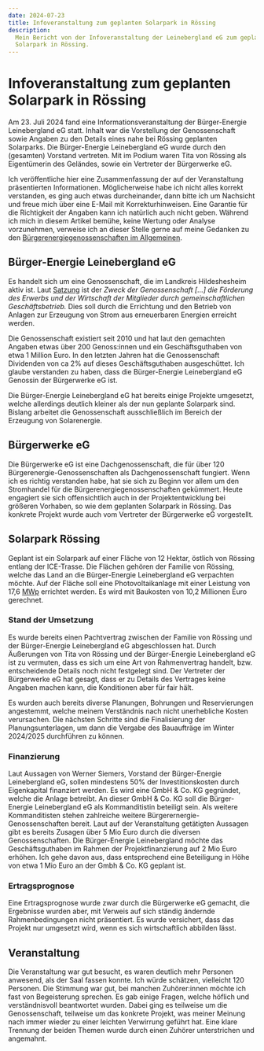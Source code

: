 ```yaml
---
date: 2024-07-23
title: Infoveranstaltung zum geplanten Solarpark in Rössing
description:
  Mein Bericht von der Infoveranstaltung der Leinebergland eG zum geplanten
  Solarpark in Rössing.
---
```


# Infoveranstaltung zum geplanten Solarpark in Rössing

Am 23. Juli 2024 fand eine Informationsveranstaltung der Bürger-Energie
Leinebergland eG statt. Inhalt war die Vorstellung der Genossenschaft sowie
Angaben zu den Details eines nahe bei Rössing geplanten Solarparks. Die
Bürger-Energie Leinebergland eG wurde durch den (gesamten) Vorstand vertreten.
Mit im Podium waren Tita von Rössing als Eigentümerin des Geländes, sowie ein
Vertreter der Bürgerwerke eG.

Ich veröffentliche hier eine Zusammenfassung der auf der Veranstaltung
präsentierten Informationen. Möglicherweise habe ich nicht alles korrekt
verstanden, es ging auch etwas durcheinander, dann bitte ich um Nachsicht und
freue mich über eine E-Mail mit Korrekturhinweisen. Eine Garantie für die
Richtigkeit der Angaben kann ich natürlich auch nicht geben. Während ich mich in
diesem Artikel bemühe, keine Wertung oder Analyse vorzunehmen, verweise ich an
dieser Stelle gerne auf meine Gedanken zu den
[Bürgerenergiegenossenschaften im Allgemeinen](/de/docs/finanzen/buergerenergie).

## Bürger-Energie Leinebergland eG

Es handelt sich um eine Genossenschaft, die im Landkreis Hildeshesheim aktiv
ist. Laut [Satzung](/assets/SatzungBeLeinebergland.pdf) ist der _Zweck der
Genossenschaft [...] die Förderung des Erwerbs und der Wirtschaft der Mitglieder
durch gemeinschaftlichen Geschäftsbetrieb._ Dies soll durch die Errichtung und
den Betrieb von Anlagen zur Erzeugung von Strom aus erneuerbaren Energien
erreicht werden.

Die Genossenschaft existiert seit 2010 und hat laut den gemachten Angaben etwas
über 200 Genoss:innen und ein Geschäftsguthaben von etwa 1 Million Euro. In den
letzten Jahren hat die Genossenschaft Dividenden von ca 2% auf dieses
Geschäftsguthaben ausgeschüttet. Ich glaube verstanden zu haben, dass die
Bürger-Energie Leinebergland eG Genossin der Bürgerwerke eG ist.

Die Bürger-Energie Leinebergland eG hat bereits einige Projekte umgesetzt,
welche allerdings deutlich kleiner als der nun geplante Solarpark sind. Bislang
arbeitet die Genossenschaft ausschließlich im Bereich der Erzeugung von
Solarenergie.

## Bürgerwerke eG

Die Bürgerwerke eG ist eine Dachgenossenschaft, die für über 120
Bürgerenergie-Genossenschaften als Dachgenossenschaft fungiert. Wenn ich es
richtig verstanden habe, hat sie sich zu Beginn vor allem um den Stromhandel für
die Bürgerenergiegenossenschaften gekümmert. Heute engagiert sie sich
offensichtlich auch in der Projektentwicklung bei größeren Vorhaben, so wie dem
geplanten Solarpark in Rössing. Das konkrete Projekt wurde auch vom Vertreter
der Bürgerwerke eG vorgestellt.

## Solarpark Rössing

Geplant ist ein Solarpark auf einer Fläche von 12 Hektar, östlich von Rössing
entlang der ICE-Trasse. Die Flächen gehören der Familie von Rössing, welche das
Land an die Bürger-Energie Leinebergland eG verpachten möchte. Auf der Fläche
soll eine Photovoltaikanlage mit einer Leistung von 17,6
[MWp](https://de.wikipedia.org/wiki/Watt_Peak) errichtet werden. Es wird mit
Baukosten von 10,2 Millionen Euro gerechnet.

### Stand der Umsetzung

Es wurde bereits einen Pachtvertrag zwischen der Familie von Rössing und der
Bürger-Energie Leinebergland eG abgeschlossen hat. Durch Äußerungen von Tita von
Rössing und der Bürger-Energie Leinebergland eG ist zu vermuten, dass es sich um
eine Art von Rahmenvertrag handelt, bzw. entscheidende Details noch nicht
festgelegt sind. Der Vertreter der Bürgerwerke eG hat gesagt, dass er zu Details
des Vertrages keine Angaben machen kann, die Konditionen aber für fair hält.

Es wurden auch bereits diverse Planungen, Bohrungen und Reservierungen
angestemmt, welche meinem Verständnis nach nicht unerhebliche Kosten
verursachen. Die nächsten Schritte sind die Finalisierung der
Planungsunterlagen, um dann die Vergabe des Bauaufträge im Winter 2024/2025
durchführen zu können.

### Finanzierung

Laut Aussagen von Werner Siemers, Vorstand der Bürger-Energie Leinebergland eG,
sollen mindestens 50% der Investitionskosten durch Eigenkapital finanziert
werden. Es wird eine GmbH & Co. KG gegründet, welche die Anlage betreibt. An
dieser GmbH & Co. KG soll die Bürger-Energie Leinebergland eG als Kommanditistin
beteiligt sein. Als weitere Kommanditisten stehen zahlreiche weitere
Bürgerernergie-Genossenschaften bereit. Laut auf der Veranstaltung getätigten
Aussagen gibt es bereits Zusagen über 5 Mio Euro durch die diversen
Genossenschaften. Die Bürger-Energie Leinebergland möchte das Geschäftsguthaben
im Rahmen der Projektfinanzierung auf 2 Mio Euro erhöhen. Ich gehe davon aus,
dass entsprechend eine Beteiligung in Höhe von etwa 1 Mio Euro an der Gmbh & Co.
KG geplant ist.

### Ertragsprognose

Eine Ertragsprognose wurde zwar durch die Bürgerwerke eG gemacht, die Ergebnisse
wurden aber, mit Verweis auf sich ständig ändernde Rahmenbedingungen nicht
präsentiert. Es wurde versichert, dass das Projekt nur umgesetzt wird, wenn es
sich wirtschaftlich abbilden lässt.

## Veranstaltung

Die Veranstaltung war gut besucht, es waren deutlich mehr Personen anwesend, als
der Saal fassen konnte. Ich würde schätzen, vielleicht 120 Personen. Die
Stimmung war gut, bei manchen Zuhörer:innen möchte ich fast von Begeisterung
sprechen. Es gab einige Fragen, welche höflich und verständnisvoll beantwortet
wurden. Dabei ging es teilweise um die Genossenschaft, teilweise um das konkrete
Projekt, was meiner Meinung nach immer wieder zu einer leichten Verwirrung
geführt hat. Eine klare Trennung der beiden Themen wurde durch einen Zuhörer
unterstrichen und angemahnt.

